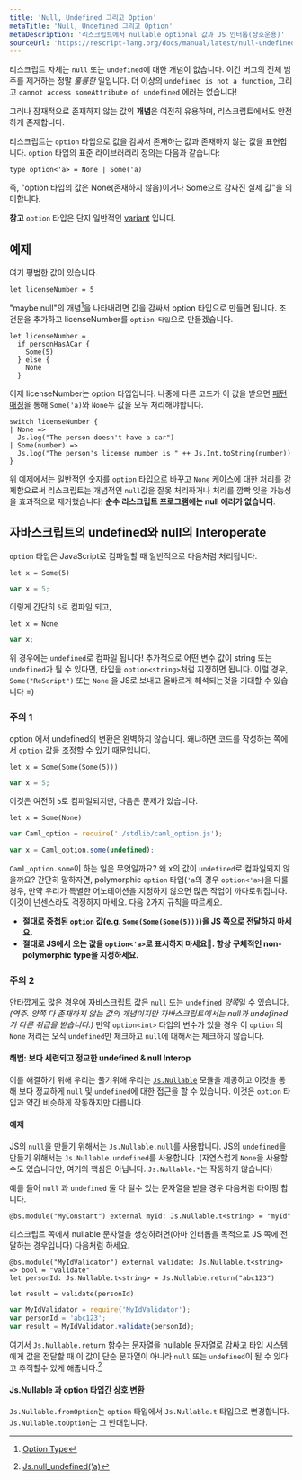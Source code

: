 ```yaml
---
title: 'Null, Undefined 그리고 Option'
metaTitle: 'Null, Undefined 그리고 Option'
metaDescription: '리스크립트에서 nullable optional 값과 JS 인터롭(상호운용)'
sourceUrl: 'https://rescript-lang.org/docs/manual/latest/null-undefined-option'
---
```


리스크립트 자체는 `null` 또는 `undefined`에 대한 개념이 없습니다. 이건 버그의 전체 범주를 제거하는 정말 _훌륭한_ 일입니다. 더 이상의 `undefined is not a function`, 그리고 `cannot access someAttribute of undefined` 에러는 없습니다!

그러나 잠재적으로 존재하지 않는 값의 **개념**은 여전히 유용하며, 리스크립트에서도 안전하게 존재합니다.

리스크립트는 `option` 타입으로 값을 감싸서 존재하는 값과 존재하지 않는 값을 표현합니다. `option` 타입의 표준 라이브러러리 정의는 다음과 같습니다:

```reason
type option<'a> = None | Some('a)
```

즉, "option 타입의 값은 None(존재하지 않음)이거나 Some으로 감싸진 실제 값"을 의미합니다.

**참고** `option` 타입은 단지 일반적인 [variant](08-Variant) 입니다.

## 예제

여기 평범한 값이 있습니다.

```reason
let licenseNumber = 5
```

"maybe null"의 개념[^1]을 나타내려면 값을 감싸서 option 타입으로 만들면 됩니다. 조건문을 추가하고 licenseNumber를 `option 타입`으로 만들겠습니다.

```reason
let licenseNumber =
  if personHasACar {
    Some(5)
  } else {
    None
  }
```

이제 licenseNumber는 option 타입입니다. 나중에 다른 코드가 이 값을 받으면 [패턴 매칭](15-Pattern-Matching-Destructuring)을 통해 `Some('a)`와 `None`두 값을 모두 처리해야합니다.

```reason
switch licenseNumber {
| None =>
  Js.log("The person doesn't have a car")
| Some(number) =>
  Js.log("The person's license number is " ++ Js.Int.toString(number))
}
```

위 예제에서는 일반적인 숫자를 `option` 타입으로 바꾸고 `None` 케이스에 대한 처리를 강제함으로써 리스크립트는 개념적인 `null`값을 잘못 처리하거나 처리를 깜빡 잊을 가능성을 효과적으로 제거했습니다! **순수 리스크립트 프로그램에는 null 에러가 없습니다**.

## 자바스크립트의 undefined와 null의 Interoperate

`option` 타입은 JavaScript로 컴파일할 때 일반적으로 다음처럼 처리됩니다.

```reason
let x = Some(5)
```

```javascript
var x = 5;
```

이렇게 간단히 `5`로 컴파일 되고,

```reason
let x = None
```

```javascript
var x;
```

위 경우에는 `undefined`로 컴파일 됩니다! 추가적으로 어떤 변수 값이 string 또는 `undefined`가 될 수 있다면, 타입을 `option<string>`처럼 지정하면 됩니다. 이럴 경우, `Some("ReScript")` 또는 `None` 을 JS로 보내고 올바르게 해석되는것을 기대할 수 있습니다 =)

### 주의 1

option 에서 undefined의 변환은 완벽하지 않습니다. 왜냐하면 코드를 작성하는 쪽에서 `option` 값을 조정할 수 있기 때문입니다.

```reason example
let x = Some(Some(Some(5)))
```

```javascript
var x = 5;
```

이것은 여전히 `5`로 컴파일되지만, 다음은 문제가 있습니다.

```reason example
let x = Some(None)
```

```javascript
var Caml_option = require('./stdlib/caml_option.js');

var x = Caml_option.some(undefined);
```

`Caml_option.some`이 하는 일은 무엇일까요? 왜 x의 값이 `undefined`로 컴파일되지 않을까요? 간단히 말하자면, polymorphic `option` 타입(`'a`의 경우 `option<'a>`)을 다룰 경우, 만약 우리가 특별한 어노테이션을 지정하지 않으면 많은 작업이 까다로워집니다. 이것이 넌센스라도 걱정하지 마세요. 다음 2가지 규칙을 따르세요.

- **절대로 중첩된 `option` 값(e.g. `Some(Some(Some(5)))`)을 JS 쪽으로 전달하지 마세요.**
- **절대로 JS에서 오는 값을 `option<'a>`로 표시하지 마세요. 항상 구체적인 non-polymorphic type을 지정하세요.**

### 주의 2

안타깝게도 많은 경우에 자바스크립트 값은 `null` 또는 `undefined` *양쪽*일 수 있습니다._(역주. 양쪽 다 존재하지 않는 값의 개념이지만 자바스크립트에서는 null과 undefined가 다른 취급을 받습니다.)_
만약 `option<int>` 타입의 변수가 있을 경우 이 `option` 의 `None` 처리는 오직 `undefined`만 체크하고 `null`에 대해서는 체크하지 않습니다.

#### 해법: 보다 세련되고 정교한 undefined & null Interop

이를 해결하기 위해 우리는 풀기위해 우리는 [`Js.Nullable`](https://rescript-lang.org/docs/manual/latest/api/js/nullable) 모듈을 제공하고 이것을 통해 보다 정교하게 `null` 및 `undefined`에 대한 접근을 할 수 있습니다. 이것은 `option` 타입과 약간 비슷하게 작동하지만 다릅니다.

#### 예제

JS의 `null`을 만들기 위해서는 `Js.Nullable.null`를 사용합니다. JS의 `undefined`을 만들기 위해서는 `Js.Nullable.undefined`를 사용합니다. (자연스럽게 `None`을 사용할수도 있습니다만, 여기의 핵심은 아닙니다. `Js.Nullable.*`는 작동하지 않습니다)

예를 들어 `null` 과 `undefined` 둘 다 될수 있는 문자열을 받을 경우 다음처럼 타이핑 합니다.

```reason example
@bs.module("MyConstant") external myId: Js.Nullable.t<string> = "myId"
```

리스크립트 쪽에서 nullable 문자열을 생성하려면(아마 인터롭을 목적으로 JS 쪽에 전달하는 경우입니다) 다음처럼 하세요.

```reason example
@bs.module("MyIdValidator") external validate: Js.Nullable.t<string> => bool = "validate"
let personId: Js.Nullable.t<string> = Js.Nullable.return("abc123")

let result = validate(personId)
```

```javascript
var MyIdValidator = require('MyIdValidator');
var personId = 'abc123';
var result = MyIdValidator.validate(personId);
```

여기서 `Js.Nullable.return` 함수는 문자열을 nullable 문자열로 감싸고 타입 시스템에게 값을 전달할 때 이 값이 단순 문자열이 아니라 `null` 또는 `undefined`이 될 수 있다고 추적할수 있게 해줍니다.[^2]

#### Js.Nullable 과 option 타입간 상호 변환

`Js.Nullable.fromOption`는 `option` 타입에서 `Js.Nullable.t` 타입으로 변경합니다. `Js.Nullable.toOption`는 그 반대입니다.

[^1]: [Option Type](https://en.wikipedia.org/wiki/Option_type)
[^2]: [Js.null_undefined('a)](https://rescript-lang.org/docs/manual/latest/api/js/nullable#return)
